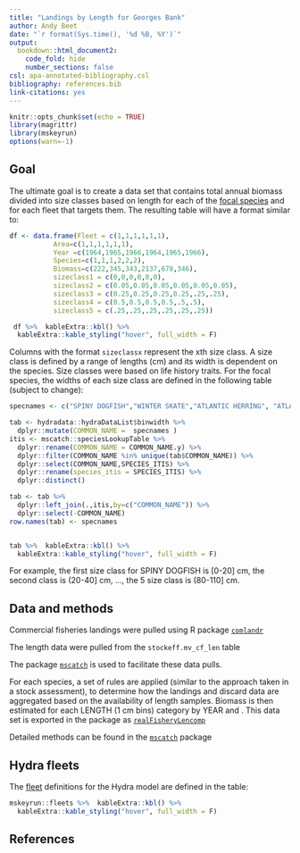 ```yaml
---
title: "Landings by Length for Georges Bank"
author: Andy Beet
date: "`r format(Sys.time(), '%d %B, %Y')`"
output:
  bookdown::html_document2:
    code_fold: hide
    number_sections: false
csl: apa-annotated-bibliography.csl
bibliography: references.bib
link-citations: yes
---
```


```r
knitr::opts_chunk$set(echo = TRUE)
library(magrittr)
library(mskeyrun)
options(warn=-1)
```

## Goal

The ultimate goal is to create a data set that contains total annual biomass divided into size classes based on length for each of the [focal species](https://noaa-edab.github.io/ms-keyrun/reference/focalSpecies.html) and for each fleet that targets them. The resulting table will have a format similar to:

```r

df <- data.frame(Fleet = c(1,1,1,1,1,1),
           Area=c(1,1,1,1,1,1),
           Year =c(1964,1965,1966,1964,1965,1966),
           Species=c(1,1,1,2,2,2),
           Biomass=c(222,345,343,2137,678,346),
           sizeclass1 = c(0,0,0,0,0,0),
           sizeclass2 = c(0.05,0.05,0.05,0.05,0.05,0.05),
           sizeclass3 = c(0.25,0.25,0.25,0.25,.25,.25),
           sizeclass4 = c(0.5,0.5,0.5,0.5,.5,.5),
           sizeclass5 = c(.25,.25,.25,.25,.25,.25))

 df %>%  kableExtra::kbl() %>%
  kableExtra::kable_styling("hover", full_width = F)

```

Columns with the format `sizeclassx` represent the xth size class. A size class is defined by a range of lengths (cm) and its width is dependent on the species. Size classes were based on life history traits. For the focal species, the widths of each size class are defined in the following table (subject to change):

```r
specnames <- c("SPINY DOGFISH","WINTER SKATE","ATLANTIC HERRING", "ATLANTIC COD","HADDOCK","YELLOWTAIL FLOUNDER","WINTER FLOUNDER","ATLANTIC MACKEREL", "SILVER HAKE","GOOSEFISH") 

tab <- hydradata::hydraDataList$binwidth %>% 
  dplyr::mutate(COMMON_NAME =  specnames )
itis <- mscatch::speciesLookupTable %>%
  dplyr::rename(COMMON_NAME = COMMON_NAME.y) %>%
  dplyr::filter(COMMON_NAME %in% unique(tab$COMMON_NAME)) %>%
  dplyr::select(COMMON_NAME,SPECIES_ITIS) %>% 
  dplyr::rename(species_itis = SPECIES_ITIS) %>%
  dplyr::distinct()

tab <- tab %>% 
  dplyr::left_join(.,itis,by=c("COMMON_NAME")) %>% 
  dplyr::select(-COMMON_NAME)
row.names(tab) <- specnames


tab %>%  kableExtra::kbl() %>%
  kableExtra::kable_styling("hover", full_width = F)

```

For example, the first size class for SPINY DOGFISH is [0-20] cm, the second class is (20-40] cm, ..., the 5 size class is (80-110] cm.

## Data and methods

Commercial fisheries landings were pulled using R package [`comlandr`](https://github.com/NOAA-EDAB/comlandr)

The length data were pulled from the `stockeff.mv_cf_len` table

The package [`mscatch`](https://noaa-edab.github.io/mscatch/) is used to facilitate these data pulls.

For each species, a set of rules are applied (similar to the approach taken in a stock assessment), to determine how the landings and discard data are aggregated based on the availability of length samples. Biomass is then estimated for each LENGTH (1 cm bins) category by YEAR and \link{https://noaa-edab.github.io/ms-keyrun/GBFleetDecisions.html}{fleet}. This data set is exported in the package as [`realFisheryLencomp`](https://noaa-edab.github.io/ms-keyrun/reference/realFisheryLencomp.html)

Detailed methods can be found in the [`mscatch`](https://noaa-edab.github.io/mscatch/) package


## Hydra fleets

The [fleet](https://noaa-edab.github.io/ms-keyrun/GBFleetDecisions.html) definitions for the Hydra model are defined in the table:

```r
mskeyrun::fleets %>%  kableExtra::kbl() %>%
  kableExtra::kable_styling("hover", full_width = F)
```





## References

